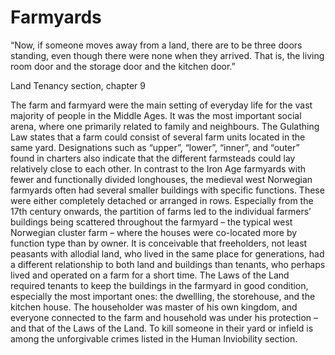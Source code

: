 # Farmyards

“Now, if someone moves away from a land, there are to be three doors standing, even though there were none when they arrived. That is, the living room door and the storage door and the kitchen door.”

Land Tenancy section, chapter 9

The farm and farmyard were the main setting of everyday life for the vast majority of people in the Middle Ages. It was the most important social arena, where one primarily related to family and neighbours. The Gulathing Law states that a farm could consist of several farm units located in the same yard. Designations such as “upper”, “lower”, “inner”, and “outer” found in charters also indicate that the different farmsteads could lay relatively close to each other. In contrast to the Iron Age farmyards with fewer and functionally divided longhouses, the medieval west Norwegian farmyards often had several smaller buildings with specific functions. These were either completely detached or arranged in rows. Especially from the 17th century onwards, the partition of farms led to the individual farmers’ buildings being scattered throughout the farmyard – the typical west Norwegian cluster farm – where the houses were co-located more by function type than by owner. It is conceivable that freeholders, not least peasants with allodial land, who lived in the same place for generations, had a different relationship to both land and buildings than tenants, who perhaps lived and operated on a farm for a short time. The Laws of the Land required tenants to keep the buildings in the farmyard in good condition, especially the most important ones: the dwellling, the storehouse, and the kitchen house. The householder was master of his own kingdom, and everyone connected to the farm and household was under his protection – and that of the Laws of the Land. To kill someone in their yard or infield is among the unforgivable crimes listed in the Human Inviobility section.

